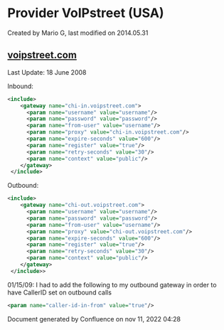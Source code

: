 
# Provider VoIPstreet (USA) 

 Created by  Mario G, last modified on 2014.05.31

## [voipstreet.com](http://voipstreet.com)

Last Update: 18 June 2008

Inbound:

```xml
<include>
    <gateway name="chi-in.voipstreet.com">
      <param name="username" value="username"/>
      <param name="password" value="password"/>
      <param name="from-user" value="username"/>
      <param name="proxy" value="chi-in.voipstreet.com"/>
      <param name="expire-seconds" value="600"/>
      <param name="register" value="true"/>
      <param name="retry-seconds" value="30"/>
      <param name="context" value="public"/>
    </gateway>
 </include>
```

Outbound:

```xml
<include>
    <gateway name="chi-out.voipstreet.com">
      <param name="username" value="username"/>
      <param name="password" value="password"/>
      <param name="from-user" value="username"/>
      <param name="proxy" value="chi-out.voipstreet.com"/>
      <param name="expire-seconds" value="600"/>
      <param name="register" value="true"/>
      <param name="retry-seconds" value="30"/>
      <param name="context" value="public"/>
    </gateway>
 </include>>
```

  
01/15/09: I had to add the following to my outbound gateway in order to have CallerID set on outbound calls

```xml
<param name="caller-id-in-from" value="true"/>
```

Document generated by Confluence on nov 11, 2022 04:28
